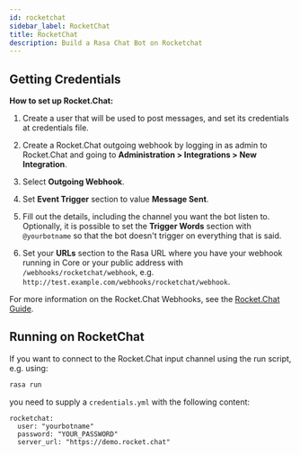 ```yaml
---
id: rocketchat
sidebar_label: RocketChat
title: RocketChat
description: Build a Rasa Chat Bot on Rocketchat
---
```


## Getting Credentials

**How to set up Rocket.Chat:**

1. Create a user that will be used to post messages, and set its
   credentials at credentials file.

2. Create a Rocket.Chat outgoing webhook by logging in as admin to
   Rocket.Chat and going to
   **Administration > Integrations > New Integration**.

3. Select **Outgoing Webhook**.

4. Set **Event Trigger** section to value **Message Sent**.

5. Fill out the details, including the channel you want the bot
   listen to. Optionally, it is possible to set the
   **Trigger Words** section with `@yourbotname` so that the bot
   doesn't trigger on everything that is said.

6. Set your **URLs** section to the Rasa URL where you have your
   webhook running in Core or your public address with
   `/webhooks/rocketchat/webhook`, e.g.
   `http://test.example.com/webhooks/rocketchat/webhook`.

For more information on the Rocket.Chat Webhooks, see the
[Rocket.Chat Guide](https://rocket.chat/docs/administrator-guides/integrations/).

## Running on RocketChat

If you want to connect to the Rocket.Chat input channel using the run
script, e.g. using:

```bash
rasa run
```

you need to supply a `credentials.yml` with the following content:

```yaml-rasa
rocketchat:
  user: "yourbotname"
  password: "YOUR_PASSWORD"
  server_url: "https://demo.rocket.chat"
```
